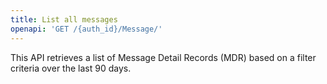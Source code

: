 ```yaml
---
title: List all messages
openapi: 'GET /{auth_id}/Message/'
---
```

This API retrieves a list of Message Detail Records (MDR) based on a filter criteria over the last 90 days.